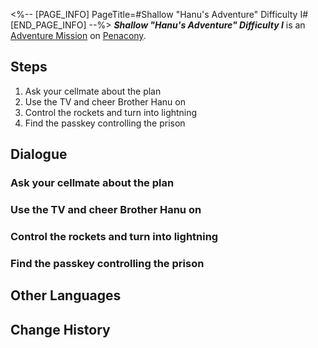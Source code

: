 <%-- [PAGE_INFO]
PageTitle=#Shallow "Hanu's Adventure" Difficulty I#
[END_PAGE_INFO] --%>
{{Stub|Dialogue.}}
{{Mission Infobox
|id            = 8020222
|title         = 
|image         = <!--Mission Shallow "Hanu's Adventure" Difficulty I.png-->
|type          = Adventure
|event_name    = 
|chapter       = 
|requirements  = {{subst:void|<!--Unknown: {"Type":"Manual"}-->}}
|summary       = <!--official mission summary from Fate's Atlas-->
|characters    = Dr. Edward; Trailblazer; Your Cellmate
|startLocation = [[Penacony]] - [[Shallow "Hanu's Adventure" Difficulty I]]
|world         = Penacony
|area          = Shallow "Hanu's Adventure" Difficulty I
|prev          = 
|next          = 
|rewards       = 
}}
'''''Shallow "Hanu's Adventure" Difficulty I''''' is an [[Adventure Mission]] on [[Penacony]].

==Steps==
# Ask your cellmate about the plan
# Use the TV and cheer Brother Hanu on
# Control the rockets and turn into lightning
# Find the passkey controlling the prison

<!--
==Gameplay Notes==

--><!--
==Trial Character==

-->
==Dialogue==
{{Stub Dialogue}}
{{Dialogue End}}

===Ask your cellmate about the plan{{subst:void|<!--802022201-->}}===
{{Mission Description|type=adventure|location=Shallow "Hanu's Adventure" Difficulty I|update|Your companions seem to have figured out how to break through the barricade &mdash; Go ask your cellmate.}}
{{Dialogue Start}}
:{{tx}}
{{Dialogue End}}

===Use the TV and cheer Brother Hanu on{{subst:void|<!--802022204-->}}===
{{Mission Description|type=adventure|location=Shallow "Hanu's Adventure" Difficulty I|update|Brother Hanu needs everyone's help to accomplish this mission... It may sound crazy, but it's actually really effective.<br />Now, face the TV and cheer &mdash; What else is there to do in the dream bubble?}}
{{Dialogue Start}}
:{{tx}}
{{Dialogue End}}

===Control the rockets and turn into lightning{{subst:void|<!--802022206-->}}===
{{Mission Description|type=adventure|location=Shallow "Hanu's Adventure" Difficulty I|update|Are some places out of reach? Brother Hanu has already found a solution! <br />If you turn into lightning, you'll be able to teleport to any distance with a "swoosh."}}
{{Dialogue Start}}
:{{tx}}
{{Dialogue End}}

===Find the passkey controlling the prison{{subst:void|<!--802022202-->}}===
{{Mission Description|type=adventure|location=Shallow "Hanu's Adventure" Difficulty I|update|Brother Hanu must find the passkey that controls the prison's computer, which can unlock the door that blocks the passageway.}}
{{Dialogue Start}}
:{{tx}}
{{Dialogue End}}

==Other Languages==
{{Other Languages
|en   = Shallow "Hanu's Adventure" Difficulty I
|zhs  = 浅层「小小哈努行动」难度I
|zht  = 淺層「小小哈努行動」難度I
|ja   = 表層夢境「ちびっ子ハヌの大作戦」難易度I
|ko   = 얕은 층 「꼬마 하누의 작전」 난이도 I
|es   = Aventura de Hanu superficial, dificultad&nbsp;I
|fr   = Surface&nbsp;: «&nbsp;Aventures de Hanu&nbsp;» difficulté&nbsp;I
|ru   = Верхний мир: Приключения Хану I
|th   = "ปฏิบัติการของลูกพี่ Hanu" ชั้นตื้น ระดับความยาก I
|vi   = Cuộc Phiêu Lưu Của Hanu Tầng Cạn - Độ Khó I
|de   = Seicht „Hanus Abenteuer“ Schwierigkeitsgrad I
|id   = "Petualangan Hanu" yang Dangkal: Tingkat Kesulitan I
|pt   = "Aventuras de Hanu" Raso Dificuldade I
}}

==Change History==
{{Change History|2.0}}

